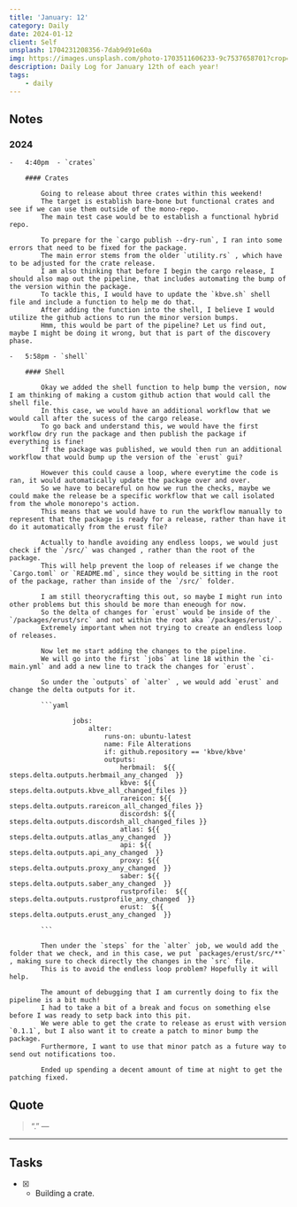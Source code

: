 ```yaml
---
title: 'January: 12'
category: Daily
date: 2024-01-12
client: Self
unsplash: 1704231208356-7dab9d91e60a
img: https://images.unsplash.com/photo-1703511606233-9c7537658701?crop=entropy&cs=srgb&fm=jpg&ixid=MnwzNjM5Nzd8MHwxfHJhbmRvbXx8fHx8fHx8fDE2ODE3NDg2ODY&ixlib=rb-4.0.3&q=85
description: Daily Log for January 12th of each year!
tags:
    - daily
---
```


## Notes

### 2024

    -   4:40pm  - `crates`

        #### Crates

            Going to release about three crates within this weekend!
            The target is establish bare-bone but functional crates and see if we can use them outside of the mono-repo.
            The main test case would be to establish a functional hybrid repo.

            To prepare for the `cargo publish --dry-run`, I ran into some errors that need to be fixed for the package.
            The main error stems from the older `utility.rs` , which have to be adjusted for the crate release.
            I am also thinking that before I begin the cargo release, I should also map out the pipeline, that includes automating the bump of the version within the package.
            To tackle this, I would have to update the `kbve.sh` shell file and include a function to help me do that.
            After adding the function into the shell, I believe I would utilize the github actions to run the minor version bumps.
            Hmm, this would be part of the pipeline? Let us find out, maybe I might be doing it wrong, but that is part of the discovery phase.

    -   5:58pm - `shell`

        #### Shell

            Okay we added the shell function to help bump the version, now I am thinking of making a custom github action that would call the shell file.
            In this case, we would have an additional workflow that we would call after the sucess of the cargo release.
            To go back and understand this, we would have the first workflow dry run the package and then publish the package if everything is fine!
            If the package was published, we would then run an additional workflow that would bump up the version of the `erust` gui? 

            However this could cause a loop, where everytime the code is ran, it would automatically update the package over and over.
            So we have to becareful on how we run the checks, maybe we could make the release be a specific workflow that we call isolated from the whole monorepo's action.
            This means that we would have to run the workflow manually to represent that the package is ready for a release, rather than have it do it automatically from the erust file?

            Actually to handle avoiding any endless loops, we would just check if the `/src/` was changed , rather than the root of the package.
            This will help prevent the loop of releases if we change the `Cargo.toml` or `README.md`, since they would be sitting in the root of the package, rather than inside of the `/src/` folder.

            I am still theorycrafting this out, so maybe I might run into other problems but this should be more than eneough for now.
            So the delta of changes for `erust` would be inside of the `/packages/erust/src` and not within the root aka `/packages/erust/`.
            Extremely important when not trying to create an endless loop of releases.

            Now let me start adding the changes to the pipeline.
            We will go into the first `jobs` at line 18 within the `ci-main.yml` and add a new line to track the changes for `erust`.

            So under the `outputs` of `alter` , we would add `erust` and change the delta outputs for it.
            
            ```yaml

                    jobs:
                        alter:
                            runs-on: ubuntu-latest
                            name: File Alterations
                            if: github.repository == 'kbve/kbve'
                            outputs:
                                herbmail:  ${{ steps.delta.outputs.herbmail_any_changed  }}
                                kbve: ${{ steps.delta.outputs.kbve_all_changed_files }}
                                rareicon: ${{ steps.delta.outputs.rareicon_all_changed_files }}
                                discordsh: ${{ steps.delta.outputs.discordsh_all_changed_files }}
                                atlas: ${{ steps.delta.outputs.atlas_any_changed  }}
                                api: ${{ steps.delta.outputs.api_any_changed  }}
                                proxy: ${{ steps.delta.outputs.proxy_any_changed  }}
                                saber: ${{ steps.delta.outputs.saber_any_changed  }}
                                rustprofile:  ${{ steps.delta.outputs.rustprofile_any_changed  }}   
                                erust:  ${{ steps.delta.outputs.erust_any_changed  }}

            ```

            Then under the `steps` for the `alter` job, we would add the folder that we check, and in this case, we put `packages/erust/src/**` , making sure to check directly the changes in the `src` file.
            This is to avoid the endless loop problem? Hopefully it will help.

            The amount of debugging that I am currently doing to fix the pipeline is a bit much!
            I had to take a bit of a break and focus on something else before I was ready to setp back into this pit.
            We were able to get the crate to release as erust with version `0.1.1`, but I also want it to create a patch to minor bump the package.
            Furthermore, I want to use that minor patch as a future way to send out notifications too.

            Ended up spending a decent amount of time at night to get the patching fixed.


## Quote

> “.”
> — <cite></cite>

---

## Tasks

-   [x] -   Building a crate.
